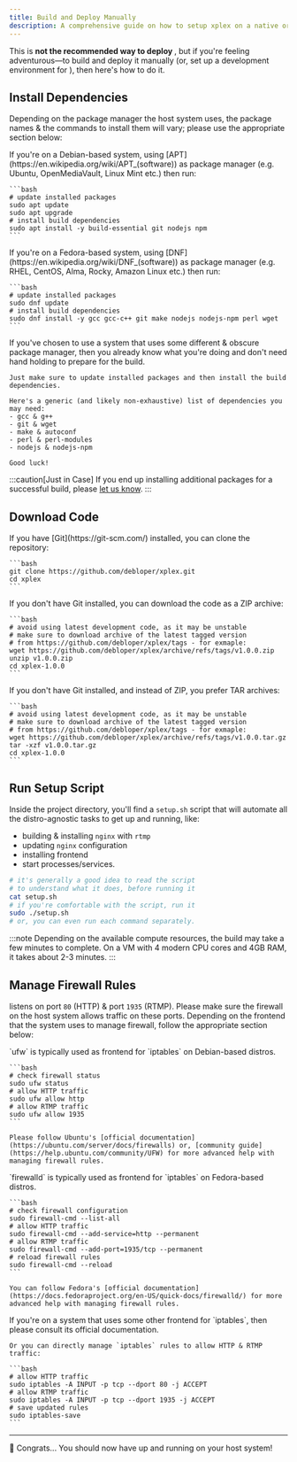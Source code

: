 ```yaml
---
title: Build and Deploy Manually
description: A comprehensive guide on how to setup xplex on a native or virtual host.
---
```


This is **not the recommended way to deploy <Xplex />**, but if you're feeling adventurous&mdash;to build and deploy it manually (or, set up a development environment for <Xplex />), then here's how to do it.

## Install Dependencies

Depending on the package manager the host system uses, the package names & the commands to install them will vary; please use the appropriate section below:

<Tabs>
  <TabItem label="APT">
    If you're on a Debian-based system, using [APT](https://en.wikipedia.org/wiki/APT_(software)) as package manager (e.g. Ubuntu, OpenMediaVault, Linux Mint etc.) then run:

    ```bash
    # update installed packages
    sudo apt update
    sudo apt upgrade
    # install build dependencies
    sudo apt install -y build-essential git nodejs npm
    ```
  </TabItem>
  <TabItem label="DNF">
    If you're on a Fedora-based system, using [DNF](https://en.wikipedia.org/wiki/DNF_(software)) as package manager (e.g. RHEL, CentOS, Alma, Rocky, Amazon Linux etc.) then run:

    ```bash
    # update installed packages
    sudo dnf update
    # install build dependencies
    sudo dnf install -y gcc gcc-c++ git make nodejs nodejs-npm perl wget
    ```
  </TabItem>
  <TabItem label="Others">
    If you've chosen to use a system that uses some different & obscure package manager, then you already know what you're doing and don't need hand holding to prepare for the build.

    Just make sure to update installed packages and then install the build dependencies.

    Here's a generic (and likely non-exhaustive) list of dependencies you may need:
    - gcc & g++
    - git & wget
    - make & autoconf
    - perl & perl-modules
    - nodejs & nodejs-npm

    Good luck!
  </TabItem>
</Tabs>

:::caution[Just in Case]
If you end up installing additional packages for a successful build, please [let us know](https://github.com/debloper/xplex/issues/new).
:::

## Download Code

<Tabs>
  <TabItem label="Git">
    If you have [Git](https://git-scm.com/) installed, you can clone the repository:

    ```bash
    git clone https://github.com/debloper/xplex.git
    cd xplex
    ```
  </TabItem>
  <TabItem label="Zip">
    If you don't have Git installed, you can download the code as a ZIP archive:

    ```bash
    # avoid using latest development code, as it may be unstable
    # make sure to download archive of the latest tagged version
    # from https://github.com/debloper/xplex/tags - for exmaple:
    wget https://github.com/debloper/xplex/archive/refs/tags/v1.0.0.zip
    unzip v1.0.0.zip
    cd xplex-1.0.0
    ```
  </TabItem>
  <TabItem label="Tar">
    If you don't have Git installed, and instead of ZIP, you prefer TAR archives:

    ```bash
    # avoid using latest development code, as it may be unstable
    # make sure to download archive of the latest tagged version
    # from https://github.com/debloper/xplex/tags - for exmaple:
    wget https://github.com/debloper/xplex/archive/refs/tags/v1.0.0.tar.gz
    tar -xzf v1.0.0.tar.gz
    cd xplex-1.0.0
    ```
  </TabItem>
</Tabs>

## Run Setup Script

Inside the project directory, you'll find a `setup.sh` script that will automate all the distro-agnostic tasks to get <Xplex /> up and running, like:

- building & installing `nginx` with `rtmp`
- updating `nginx` configuration
- installing <Xplex isHQ /> frontend
- start processes/services.

```bash
# it's generally a good idea to read the script
# to understand what it does, before running it
cat setup.sh
# if you're comfortable with the script, run it
sudo ./setup.sh
# or, you can even run each command separately.
```

:::note
Depending on the available compute resources, the build may take a few minutes to complete. On a VM with 4 modern CPU cores and 4GB RAM, it takes about 2-3 minutes.
:::

## Manage Firewall Rules

<Xplex /> listens on port `80` (HTTP) & port `1935` (RTMP). Please make sure the firewall on the host system allows traffic on these ports. Depending on the frontend that the system uses to manage firewall, follow the appropriate section below:

<Tabs>
  <TabItem label="ufw">
    `ufw` is typically used as frontend for `iptables` on Debian-based distros.

    ```bash
    # check firewall status
    sudo ufw status
    # allow HTTP traffic
    sudo ufw allow http
    # allow RTMP traffic
    sudo ufw allow 1935
    ```

    Please follow Ubuntu's [official documentation](https://ubuntu.com/server/docs/firewalls) or, [community guide](https://help.ubuntu.com/community/UFW) for more advanced help with managing firewall rules.
  </TabItem>
  <TabItem label="firewalld">
    `firewalld` is typically used as frontend for `iptables` on Fedora-based distros.

    ```bash
    # check firewall configuration
    sudo firewall-cmd --list-all
    # allow HTTP traffic
    sudo firewall-cmd --add-service=http --permanent
    # allow RTMP traffic
    sudo firewall-cmd --add-port=1935/tcp --permanent
    # reload firewall rules
    sudo firewall-cmd --reload
    ```

    You can follow Fedora's [official documentation](https://docs.fedoraproject.org/en-US/quick-docs/firewalld/) for more advanced help with managing firewall rules.
  </TabItem>
  <TabItem label="iptables">
    If you're on a system that uses some other frontend for `iptables`, then please consult its official documentation.
    
    Or you can directly manage `iptables` rules to allow HTTP & RTMP traffic:

    ```bash
    # allow HTTP traffic
    sudo iptables -A INPUT -p tcp --dport 80 -j ACCEPT
    # allow RTMP traffic
    sudo iptables -A INPUT -p tcp --dport 1935 -j ACCEPT
    # save updated rules
    sudo iptables-save
    ```
  </TabItem>
</Tabs>

---

🎉 Congrats... You should now have <Xplex /> up and running on your host system!

